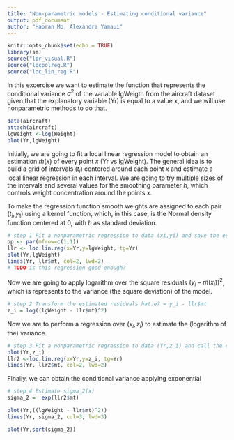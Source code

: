 ```yaml
---
title: "Non-parametric models - Estimating conditional variance"
output: pdf_document
author: "Haoran Mo, Alexandra Yamaui"
---
```


```r
knitr::opts_chunk$set(echo = TRUE)
library(sm)
source("lpr_visual.R")
source("locpolreg.R")
source("loc_lin_reg.R")
```

In this excercise we want to estimate the function that represents the conditional variance $\sigma^2$ of the variable lgWeigth from the aircraft dataset given that the explanatory variable (Yr) is equal to a value x, and we will use nonparametric methods to do that.

```r
data(aircraft)
attach(aircraft)
lgWeight <-log(Weight)
plot(Yr,lgWeight)
```


Initially, we are going to fit a local linear regression model to obtain an estimation $\hat{m}(x)$ of every point $x$ (Yr vs lgWeight). The general idea is to build a grid of intervals ($t_i$) centered around each point $x$ and estimate a local linear regression in each interval. We are going to try multiple sizes of the intervals and several values for the smoothing parameter $h$, which controls weight concentration around the points $x$.

To make the regression function smooth weights are assigned to each pair $(t_i,y_1)$ using a kernel function, which, in this case, is the Normal density function centered at 0, with $h$ as standard deviation.
```r
# step 1 Fit a nonparametric regression to data (xi,yi) and save the estimated values mˆ (xi).
op <- par(mfrow=c(1,1))
llr <- loc.lin.reg(x=Yr,y=lgWeight, tg=Yr)
plot(Yr,lgWeight)
lines(Yr, llr$mt, col=2, lwd=2)
# TODO is this regression good enough?
```

Now we are going to apply logarithm over the square residuals $(y_i - \hat{m}(x_i))^2$, which is represents to the variance (the square deviation) of the model.
```r
# step 2 Transform the estimated residuals hat.e? = y_i - llr$mt
z_i = log((lgWeight - llr$mt)^2)
```

Now we are to perform a regression over $(x_i,z_i)$ to estimate the (logarithm of the) variance.

```r
# step 3 Fit a nonparametric regression to data (Yr,z_i) and call the estimated function qˆ(x).
plot(Yr,z_i)
llr2 <-loc.lin.reg(x=Yr,y=z_i, tg=Yr)
lines(Yr, llr2$mt, col=2, lwd=2)
```

Finally, we can obtain the conditional variance applying exponential

```r
# step 4 Estimate sigma_2(x)
sigma_2 =  exp(llr2$mt)
```


```r
plot(Yr,((lgWeight - llr$mt)^2))
lines(Yr, sigma_2, col=3, lwd=3)

plot(Yr,sqrt(sigma_2))
```